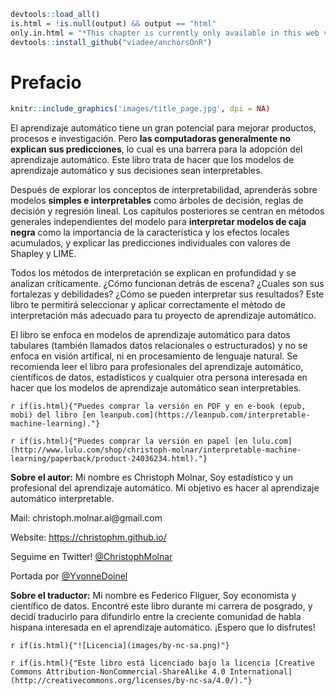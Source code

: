 ```r
devtools::load_all()
is.html = !is.null(output) && output == "html"
only.in.html = "*This chapter is currently only available in this web version. ebook and print will follow.*"
devtools::install_github("viadee/anchorsOnR")
```

# Prefacio {-}
```r
knitr::include_graphics('images/title_page.jpg', dpi = NA)
```

El aprendizaje automático tiene un gran potencial para mejorar productos, procesos e investigación.
Pero **las computadoras generalmente no explican sus predicciones**, lo cual es una barrera para la adopción del aprendizaje automático.
Este libro trata de hacer que los modelos de aprendizaje automático y sus decisiones sean interpretables.

Después de explorar los conceptos de interpretabilidad, aprenderás sobre modelos **simples e interpretables** como árboles de decisión, reglas de decisión y regresión lineal.
Los capítulos posteriores se centran en métodos generales independientes del modelo para **interpretar modelos de caja negra** como la importancia de la característica y los efectos locales acumulados, y explicar las predicciones individuales con valores de Shapley y LIME.

Todos los métodos de interpretación se explican en profundidad y se analizan críticamente.
¿Cómo funcionan detrás de escena?
¿Cuales son sus fortalezas y debilidades?
¿Cómo se pueden interpretar sus resultados?
Este libro te permitirá seleccionar y aplicar correctamente el método de interpretación más adecuado para tu proyecto de aprendizaje automático.

El libro se enfoca en modelos de aprendizaje automático para datos tabulares (también llamados datos relacionales o estructurados) y no se enfoca en visión artifical, ni en procesamiento de lenguaje natural.
Se recomienda leer el libro para profesionales del aprendizaje automático, científicos de datos, estadísticos y cualquier otra persona interesada en hacer que los modelos de aprendizaje automático sean interpretables.

`r if(is.html){"Puedes comprar la versión en PDF y en e-book (epub, mobi) del libro [en leanpub.com](https://leanpub.com/interpretable-machine-learning)."}`

`r if(is.html){"Puedes comprar la versión en papel [en lulu.com](http://www.lulu.com/shop/christoph-molnar/interpretable-machine-learning/paperback/product-24036234.html)."}`

**Sobre el autor:** Mi nombre es Christoph Molnar, Soy estadístico y un profesional del aprendizaje automático.
Mi objetivo es hacer al aprendizaje automático interpretable.

Mail: christoph.molnar.ai@gmail.com

Website: [https://christophm.github.io/](https://christophm.github.io/)

Seguime en Twitter! [\@ChristophMolnar](https://twitter.com/ChristophMolnar)

Portada por [\@YvonneDoinel](https://twitter.com/YvonneDoinel)

**Sobre el traductor:** Mi nombre es Federico Fliguer, Soy economista y científico de datos. Encontré este libro durante mi carrera de posgrado, y decidí traducirlo para difundirlo entre la creciente comunidad de habla hispana interesada en el aprendizaje automático. ¡Espero que lo disfrutes!

`r if(is.html){"![Licencia](images/by-nc-sa.png)"}`

`r if(is.html){"Este libro está licenciado bajo la licencia [Creative Commons Attribution-NonCommercial-ShareAlike 4.0 International](http://creativecommons.org/licenses/by-nc-sa/4.0/)."}`



